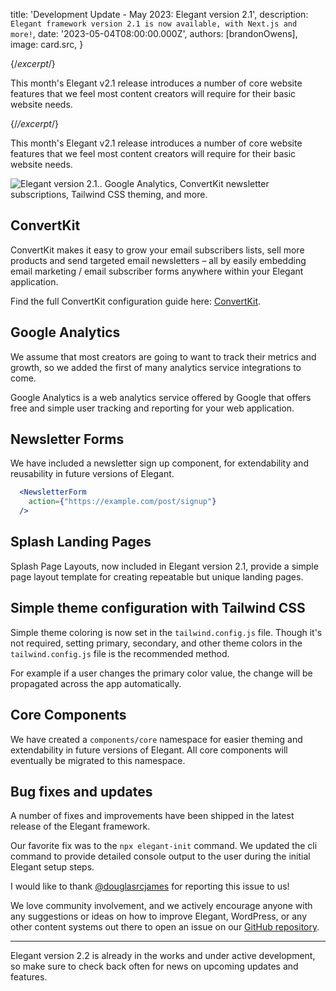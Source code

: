 
  title: 'Development Update - May 2023: Elegant version 2.1',
  description: `Elegant framework version 2.1 is now available, with Next.js and more!`,
  date: '2023-05-04T08:00:00.000Z',
  authors: [brandonOwens],
  image: card.src,
}

{/*excerpt*/}

This month's Elegant v2.1 release introduces a number of core website features that we feel most content creators will require for their basic website needs. 

{/*/excerpt*/}

This month's Elegant v2.1 release introduces a number of core website features that we feel most content creators will require for their basic website needs.

<div className="my-8 shadow-xl">
  <img 
    src={card.src} 
    alt="Elegant version 2.1.. Google Analytics, ConvertKit newsletter subscriptions, Tailwind CSS theming, and more."
    className="rounded-xl"
  />
</div>


## ConvertKit

ConvertKit makes it easy to grow your email subscribers lists, sell more products and send targeted email newsletters – all by easily embedding email marketing / email subscriber forms anywhere within your Elegant application.

Find the full ConvertKit configuration guide here: [ConvertKit](/docs/convertkit).

## Google Analytics

We assume that most creators are going to want to track their metrics and growth, so we added the first of many analytics service integrations to come.

Google Analytics is a web analytics service offered by Google that offers free and simple user tracking and reporting for your web application.

## Newsletter Forms 

We have included a newsletter sign up component, for extendability and reusability in future versions of Elegant.

```jsx index.js
  <NewsletterForm 
    action={"https://example.com/post/signup"} 
  />
```

## Splash Landing Pages

Splash Page Layouts, now included in Elegant version 2.1, provide a simple page layout template for creating repeatable but unique landing pages.

## Simple theme configuration with Tailwind CSS

Simple theme coloring is now set in the `tailwind.config.js` file. Though it's not required, setting primary, secondary, and other theme colors in the `tailwind.config.js` file is the recommended method. 

For example if a user changes the primary color value, the change will be propagated across the app automatically.

## Core Components

We have created a `components/core` namespace for easier theming and extendability in future versions of Elegant. All core components will eventually be migrated to this namespace.

## Bug fixes and updates

A number of fixes and improvements have been shipped in the latest release of the Elegant framework. 

Our favorite fix was to the `npx elegant-init` command. We updated the cli command to provide detailed console output to the user during the initial Elegant setup steps.

I would like to thank [@douglasrcjames](https://github.com/douglasrcjames) for reporting this issue to us! 

We love community involvement, and we actively encourage anyone with any suggestions or ideas on how to improve Elegant, WordPress, or any other content systems out there to open an issue on our [GitHub repository](https://github.com/elegantframework/elegant-cli/issues).


---

Elegant version 2.2 is already in the works and under active development, so make sure to check back often for news on upcoming updates and features.